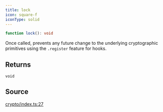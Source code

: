 ```yaml
---
title: lock
icon: square-f
iconType: solid
---
```


```ts
function lock(): void
```

Once called, prevents any future change to the underlying cryptographic primitives using the `.register` feature for
hooks.

## Returns

`void`

## Source

[crypto/index.ts:27](https://github.com/dominant-strategies/quais.js/blob/9cd48558df3d21b38e50dd81be3a8b94ee4847f2/src/crypto/index.ts#L27)
